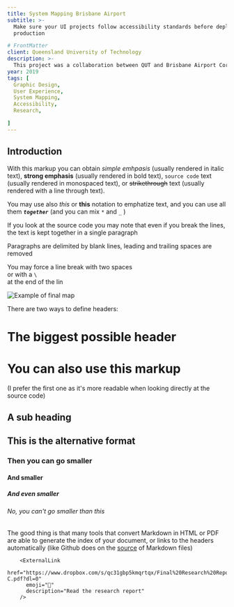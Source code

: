 ```yaml
---
title: System Mapping Brisbane Airport
subtitle: >-
  Make sure your UI projects follow accessibility standards before deploying to
  production

# FrontMatter
client: Queensland University of Technology
description: >-
  This project was a collaboration between QUT and Brisbane Airport Corporation (BAC) to develop a system map of the Brisbane Airport. The map was designed to be used by people with a range of disabilities, including people with vision impairment, cognitive impairment, and people who are deaf or hard of hearing. The map was designed to be used by people with a range of disabilities, including people with vision impairment, cognitive impairment, and people who are deaf or hard of hearing.
year: 2019
tags: [
  Graphic Design,
  User Experience,
  System Mapping,
  Accessibility,
  Research,

]
---
```


## Introduction

With this markup you can obtain _simple emhpasis_ (usually rendered in italic text), **strong emphasis** (usually rendered in bold text), `source code` text (usually rendered in monospaced text), or ~~strikethrough~~ text (usually rendered with a line through text).

You may use also _this_ or **this** notation to emphatize text, and you can use all them _**`together`**_ (and you can mix `*` and `_` )

If you look at the source code you may note that
even
if
you
break
the
lines,
the text is kept together
in a single paragraph

Paragraphs are delimited by blank lines, leading and trailing spaces are removed

You may force a line break with two spaces  
or with a `\`\
at the end of the lin

![Example of final map](/posts/portrait.jpg)

There are two ways to define headers:

# The biggest possible header

# You can also use this markup

(I prefer the first one as it's more readable when looking directly at the source code)

## A sub heading

## This is the alternative format

### Then you can go smaller

#### And smaller

##### And even smaller

###### No, you can't go smaller than this

The good thing is that many tools that convert Markdown in HTML or PDF are able to generate the index of your document, or links to the headers automatically (like Github does on the [source](http://git.io/vfz98) of Markdown files)

        <ExternalLink
          href="https://www.dropbox.com/s/qc31gbp5kmqrtqx/Final%20Research%20Report%20Designed%20Document-C.pdf?dl=0"
          emoji="📁"
          description="Read the research report"
        />

